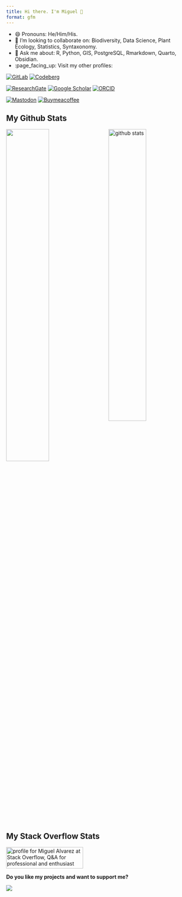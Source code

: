 ```yaml
---
title: Hi there. I'm Miguel 👋
format: gfm
---
```


- 😄 Pronouns: He/Him/His.
- 👯 I’m looking to collaborate on: Biodiversity, Data Science, Plant Ecology, Statistics, Syntaxonomy.
- 💬 Ask me about: R, Python, GIS, PostgreSQL, Rmarkdown, Quarto, Obsidian.
- :page_facing_up: Visit my other profiles:

[![GitLab](https://img.shields.io/badge/GitLab-kamapu1-FC6D26.svg?logo=gitlab)](https://gitlab.com/kamapu1/)
[![Codeberg](https://img.shields.io/badge/Codeberg-kamapu-2185D0.svg?logo=codeberg)](https://codeberg.org/kamapu/)

[![ResearchGate](https://img.shields.io/badge/ResearchGate-M_Alvarez-00CCBB.svg?logo=researchgate)](https://www.researchgate.net/profile/Miguel-Alvarez-9)
[![Google Scholar](https://img.shields.io/badge/Google_Scholar-M_Alvarez-4285F4.svg?logo=googlescholar)](https://scholar.google.de/citations?user=z29UaXQAAAAJ&hl)
[![ORCID](https://img.shields.io/badge/ORCID-0000--0003--1500--1834-A6CE39.svg?logo=orcid)](https://orcid.org/0000-0003-1500-1834)

[![Mastodon](https://img.shields.io/badge/Mastodon-kamapu-6364FF.svg?logo=mastodon)](https://social.cologne/@kamapu)
[![Buymeacoffee](https://img.shields.io/badge/Buymeacoffee-kamapu-FFDD00.svg?logo=buymeacoffee)](https://www.buymeacoffee.com/kamapu)


## My Github Stats

<img src="https://github-readme-stats.vercel.app/api?username=kamapu&show_icons=true&theme=gotham" alt="github stats" width="45%" align="right"/>
<img src="https://github-readme-streak-stats.herokuapp.com/?user=kamapu&theme=dark" width="48%" >


## My Stack Overflow Stats

<a href="https://stackoverflow.com/users/5846398/miguel-alvarez"><img src="https://stackoverflow.com/users/flair/5846398.png" width="208" height="58" alt="profile for Miguel Alvarez at Stack Overflow, Q&amp;A for professional and enthusiast programmers" title="profile for Miguel Alvarez at Stack Overflow, Q&amp;A for professional and enthusiast programmers"></a>

**Do you like my projects and want to support me?**

[![](https://bizcolumnist.com/wp-content/uploads/2022/12/bmc-full-logo-1024x248.png)](https://www.buymeacoffee.com/kamapu)



<!--
**kamapu/kamapu** is a ✨ _special_ ✨ repository because its `README.md` (this file) appears on your GitHub profile.

Here are some ideas to get you started:

- 🔭 I’m currently working on ...
- 🌱 I’m currently learning ...
- 👯 I’m looking to collaborate on ...
- 🤔 I’m looking for help with ...
- 💬 Ask me about ...
- 📫 How to reach me: ...
- 😄 Pronouns: ...
- ⚡ Fun fact: ...
-->

